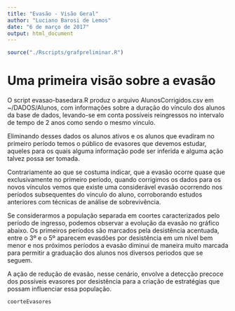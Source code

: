 ```yaml
---
title: "Evasão - Visão Geral"
author: "Luciano Barosi de Lemos"
date: "6 de março de 2017"
output: html_document
---
```


```r
source("./Rscripts/grafpreliminar.R")
```

# Uma primeira visão sobre a evasão

O script evasao-basedara.R produz o arquivo AlunosCorrigidos.csv em ~/DADOS/Alunos, com informações sobre a duração do vínculo dos alunos da base de dados, levando-se em conta possíveis reingressos no intervalo de tempo de 2 anos como sendo o mesmo vínculo.

Eliminando desses dados os alunos ativos e os alunos que evadiram no primeiro período temos o público de evasores que devemos estudar, aqueles para os quais alguma informação pode ser inferida e alguma ação talvez possa ser tomada.

Contrariamente ao que se costuma indicar, que a evasão ocorre quase que exclusivamente no primeiro período, quando corrigimos os dados para os novos vínculos vemos que existe uma considerável evasão ocorrendo nos períodos subsequentes do vínculo do aluno, corroborando estudos anteriores com técnicas de análise de sobrevivência.

Se considerarmos a população separada em coortes caracterizados pelo período de ingresso, podemos observar a evolução da evasão no gráfico abaixo. Os primeiros períodos são marcados pela desistência acentuada, entre o 3º e o 5º aparecem evasdões por desistência em um nível bem menor e nos próximos períodos a evasão diminui de maneira muito marcada para permitir a graduação dos alunos nos diversos periodos que se seguem.

A ação de redução de evasão, nesse cenário, envolve a detecção precoce dos possíveis evasores por desistência para a criação de estratégias que possam influenciar essa população. 

```r
coorteEvasores
```

